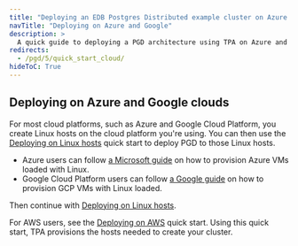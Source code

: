 ```yaml
---
title: "Deploying an EDB Postgres Distributed example cluster on Azure and Google cloud platforms"
navTitle: "Deploying on Azure and Google"
description: >
  A quick guide to deploying a PGD architecture using TPA on Azure and Google clouds
redirects:
  - /pgd/5/quick_start_cloud/
hideToC: True
---
```


## Deploying on Azure and Google clouds

For most cloud platforms, such as Azure and Google Cloud Platform, you create Linux hosts on the cloud platform you're using. You can then use the [Deploying on Linux hosts](quick_start_linux) quick start to deploy PGD to those Linux hosts. 

* Azure users can follow [a Microsoft guide](https://learn.microsoft.com/en-us/azure/virtual-machines/linux/quick-create-portal?tabs=ubuntu) on how to provision Azure VMs loaded with Linux. 
* Google Cloud Platform users can follow [a Google guide](https://cloud.google.com/compute/docs/create-linux-vm-instance) on how to provision GCP VMs with Linux loaded. 

Then continue with [Deploying on Linux hosts](quick_start_linux).

For AWS users, see the [Deploying on AWS](quick_start_aws) quick start. Using this quick start, TPA
provisions the hosts needed to create your cluster.
